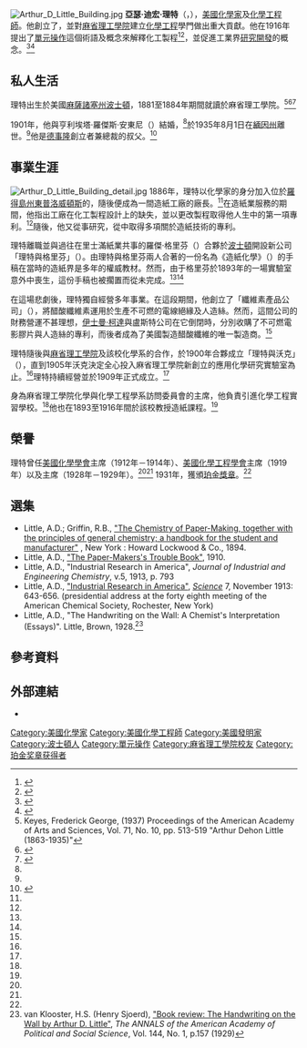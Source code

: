 [[File:Arthur_D_Little_Building.jpg|thumb]]
'''亞瑟·迪宏·理特'''（{{lang-en|'''Arthur Dehon Little'''}}，{{bd|1863年|12月15日|1935年|8月1日}}），[[美國|美國]][[化學家|化學家]]及[[化學工程師|化學工程師]]。他創立了{{le|理特顧問公司|Arthur D. Little}}，並對[[麻省理工學院|麻省理工學院]]建立[[化學工程|化學工程]]學門做出重大貢獻。他在1916年提出了[[單元操作|單元操作]]這個術語及概念來解釋化工製程<ref>{{cite web |title=Arther Dehon Little |work=Scatter Acorns That Oaks May Grow |url=http://libraries.mit.edu/archives/exhibits/adlittle/mit-connection.html |publisher=MIT Libraries |accessdate=13 November 2013 |archive-url=https://web.archive.org/web/20090311123042/http://libraries.mit.edu/archives/exhibits/adlittle/mit-connection.html |archive-date=2009-03-11 |dead-url=yes }}</ref><ref name="Servos">{{cite journal|last1=Servos|first1=John W.|title=The Industrial Relations of Science: Chemical Engineering at MIT, 1900-1939|journal=Isis|date=December 1980|volume=71|issue=4|pages=530–549|doi=10.1086/352591|url=https://www.jstor.org/stable/230499?seq=1#page_scan_tab_contents|accessdate=30 November 2016|archive-date=2019-05-13|archive-url=https://web.archive.org/web/20190513083801/https://www.jstor.org/stable/230499?seq=1#page_scan_tab_contents|dead-url=no}}</ref>，並促進工業界[[研究開發|研究開發]]的概念。<ref name="Book">{{cite book|last1=Servos|first1=John W.|title=Physical chemistry from Ostwald to Pauling : the making of a science in America|date=1990|publisher=Princeton University Press|location=Princeton, N.J.|isbn=0-691-08566-8|page=208, 363|edition=2nd|url=https://books.google.com/books?id=1UZjU2WfLAoC&pg=PA208|access-date=2016-12-29|archive-date=2019-05-13|archive-url=https://web.archive.org/web/20190513145049/https://books.google.com/books?id=1UZjU2WfLAoC&pg=PA208|dead-url=no}}</ref><ref name="CHF">{{cite web|title=Arthur D. Little, William H. Walker, and Warren K. Lewis|url=https://www.chemheritage.org/historical-profile/arthur-d-little-william-h-walker-and-warren-k-lewis|website=Chemical Heritage Foundation|accessdate=30 November 2016|archive-date=2017-09-29|archive-url=https://web.archive.org/web/20170929092937/https://www.chemheritage.org/historical-profile/arthur-d-little-william-h-walker-and-warren-k-lewis|dead-url=no}}</ref>

==私人生活==
理特出生於美國[[麻薩諸塞州|麻薩諸塞州]][[波士頓|波士頓]]，1881至1884年期間就讀於麻省理工學院。<ref name=Keyes>Keyes, Frederick George, (1937) Proceedings of the American Academy of Arts and Sciences, Vol. 71, No. 10, pp. 513-519 "Arthur Dehon Little (1863-1935)"</ref><ref name="MIT">{{citation
  | url=http://libraries.mit.edu/archives/exhibits/adlittle/history.html
  | title=Scatter Acorns That Oaks May Grow: An Arthur D. Little Exhibit
  | date=2009-08-25
  | publisher=Massachusetts Institute of Technology, The Institute Archives and Special Collections
  | access-date=2016-12-29
  | archive-url=https://web.archive.org/web/20170312034626/http://libraries.mit.edu/archives/exhibits/adlittle/history.html
  | archive-date=2017-03-12
  | dead-url=yes
  }}</ref><ref name="MIT1">{{citation
  | url=http://libraries.mit.edu/archives/exhibits/purse/
  | title=Report: "On the Making of Silk Purses from Sows' Ears," 1921
  | date=2009-08-25
  | publisher=Massachusetts Institute of Technology, The Institute Archives and Special Collections
  | access-date=2016-12-29
  | archive-url=https://web.archive.org/web/20161009084551/https://libraries.mit.edu/archives/exhibits/purse/
  | archive-date=2016-10-09
  | dead-url=yes
  }}</ref>
 
1901年，他與亨利埃塔·羅傑斯·安東尼（{{lang|en|Henrietta Rogers Anthony}}）結婚，<ref name="Congress"/>於1935年8月1日在[[緬因州|緬因州]]{{link-en|芒特迪瑟特|Mount Desert, Maine}}離世。<ref name=Congress/>他是[[德事隆|德事隆]]創立者兼總裁{{le|羅伊爾·理特|Royal Little}}的叔父。<ref name="Congress">{{cite web|last1=Sullivan|first1=Joseph|first2=Brian|last2=McGuire|first3=Susie H.|last3=Moody|first4=Michael W.|last4=Giese|title=Arthur D. Little Papers A Finding Aid to the Collection in the Library of Congress  Manuscript Division, Library of Congress, Washington, D.C., 2004, Revised 2010 April|url=http://rs5.loc.gov/service/mss/eadxmlmss/eadpdfmss/2004/ms004010.pdf|website=Library of Congress|accessdate=30 November 2016|archive-date=2016-12-16|archive-url=https://web.archive.org/web/20161216182952/http://rs5.loc.gov/service/mss/eadxmlmss/eadpdfmss/2004/ms004010.pdf|dead-url=no}}</ref>

==事業生涯==
[[File:Arthur_D_Little_Building_detail.jpg|thumb]]
1886年，理特以化學家的身分加入位於[[羅得島州|羅得島州]][[东普罗维登斯_(罗得岛州)|東普洛威頓斯]]的{{le|里士滿紙業公司|Richmond Paper Company Mill Complex}}，隨後便成為一間造紙工廠的廠長。<ref name=Congress/>在造紙業服務的期間，他指出工廠在化工製程設計上的缺失，並以更改製程取得他人生中的第一項專利。<ref name=Keyes/>隨後，他又從事研究，從中取得多項關於造紙技術的專利。

理特離職並與過往在里士滿紙業共事的羅傑·格里芬（{{lang|en|Roger Griffin}}）合夥於[[波士頓|波士頓]]開設新公司「理特與格里芬」（{{lang|en|Little & Griffin}}）。由理特與格里芬兩人合著的一份名為《造紙化學》（{{lang|en|The Chemistry of Paper-making}}）的手稿在當時的造紙界是多年的權威教材。然而，由于格里芬於1893年的一場實驗室意外中喪生，這份手稿也被擱置而從未完成。<ref name="MIT"/><ref name=Congress/>

在這場悲劇後，理特獨自經營多年事業。在這段期間，他創立了「纖維素產品公司」（{{lang|en|Cellulose Products Company}}），將醋酸纖維素運用於生產不可燃的電線絕緣及人造絲。然而，這間公司的財務營運不甚理想，[[伊士曼柯達公司|伊士曼·柯達]]與盧斯特公司在它倒閉時，分別收購了不可燃電影膠片與人造絲的專利，而後者成為了美國製造醋酸纖維的唯一製造商。<ref name="MIT"/> 

理特隨後與[[麻省理工學院|麻省理工學院]]及該校化學系的{{le|威廉·赫爾茨·沃克|William Hultz Walker}}合作，於1900年合夥成立「理特與沃克」（{{lang|en|Little & Walker}}），直到1905年沃克決定全心投入麻省理工學院新創立的應用化學研究實驗室為止。<ref name="MIT"/>理特持續經營並於1909年正式成立{{le|理特顧問公司|Arthur D. Little}}。<ref name="MIT"/>

身為麻省理工學院化學與化學工程學系訪問委員會的主席，他負責引進化學工程實習學校。<ref name=Keyes/>他也在1893至1916年間於該校教授造紙課程。<ref name="MIT1"/>

==榮譽==
理特曾任[[美國化學學會|美國化學學會]]主席（1912年－1914年）、[[美國化學工程學會|美國化學工程學會]]主席（1919年）以及{{le|化學工業學會|Society of Chemical Industry}}主席（1928年－1929年）。<ref name=Keyes/><ref name=Congress/>  1931年，獲頒[[珀金獎章|珀金獎章]]。<ref name=Congress/>

==選集==
* Little, A.D.; Griffin, R.B., [https://books.google.com/books?id=IihDAAAAIAAJ&printsec=frontcover "The Chemistry of Paper-Making, together with the principles of general chemistry; a handbook for the student and manufacturer"] {{Wayback|url=https://books.google.com/books?id=IihDAAAAIAAJ&printsec=frontcover |date=20190513010349 }}, New York : Howard Lockwood & Co., 1894.
* Little, A.D., [https://web.archive.org/web/20160303175002/http://libraries.mit.edu/archives/exhibits/adlittle/pdf/trouble-book.pdf "The Paper-Makers's Trouble Book"], 1910.
* Little, A.D., "Industrial Research in America", ''Journal of Industrial and Engineering Chemistry'', v.5, 1913, p. 793
* Little, A.D., [http://www.sciencemag.org/content/vol38/issue984/ "Industrial Research in America"], ''[[Science_(magazine)|Science]]'' 7, November 1913: 643-656. (presidential address at the forty eighth meeting of the American Chemical Society, Rochester, New York)
* Little, A.D., "The Handwriting on the Wall: A Chemist's Interpretation (Essays)". Little, Brown, 1928.<ref>van Klooster, H.S. (Henry Sjoerd), [http://ann.sagepub.com/cgi/pdf_extract/144/1/157?ck=nck "Book review: The Handwriting on the Wall by Arthur D. Little"], ''The ANNALS of the American Academy of Political and Social Science'', Vol. 144, No. 1, p.157 (1929)</ref>

==參考資料==
{{reflist}}

==外部連結==
* {{cite web|last1=Sullivan|first1=Joseph|first2=Brian|last2=McGuire|first3=Susie H.|last3=Moody|first4=Michael W.|last4=Giese|title=Arthur D. Little Papers A Finding Aid to the Collection in the Library of Congress  Manuscript Division, Library of Congress, Washington, D.C., 2004, Revised 2010 April|url=http://rs5.loc.gov/service/mss/eadxmlmss/eadpdfmss/2004/ms004010.pdf|website=Library of Congress|accessdate=30 November 2016|archive-date=2016-12-16|archive-url=https://web.archive.org/web/20161216182952/http://rs5.loc.gov/service/mss/eadxmlmss/eadpdfmss/2004/ms004010.pdf|dead-url=no}}

{{珀金奖章获得者}}
{{Authority control}}

{{DEFAULTSORT:Little, Arthur Dehon}}
[[Category:美國化學家|Category:美國化學家]]
[[Category:美國化學工程師|Category:美國化學工程師]]
[[Category:美國發明家|Category:美國發明家]]
[[Category:波士頓人|Category:波士頓人]]
[[Category:單元操作|Category:單元操作]]
[[Category:麻省理工學院校友|Category:麻省理工學院校友]]
[[Category:珀金奖章获得者|Category:珀金奖章获得者]]